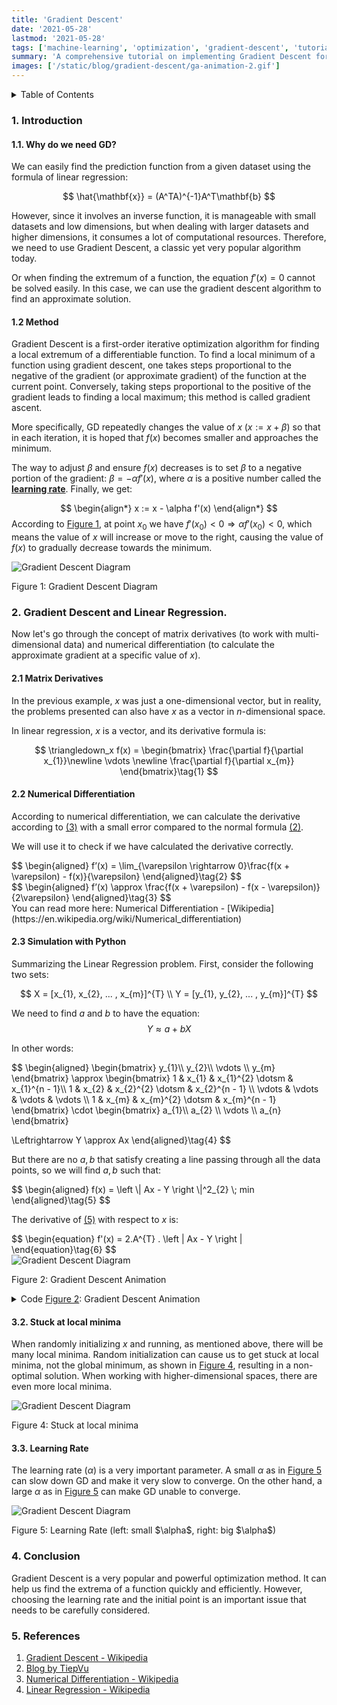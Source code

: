 ```yaml
---
title: 'Gradient Descent'
date: '2021-05-28'
lastmod: '2021-05-28'
tags: ['machine-learning', 'optimization', 'gradient-descent', 'tutorial']
summary: 'A comprehensive tutorial on implementing Gradient Descent for optimization in machine learning, including mathematical explanations and Python simulations.'
images: ['/static/blog/gradient-descent/ga-animation-2.gif']
---
```


<details>
  <summary style={{ fontSize: "1.5em", fontWeight: "bold" }}>Table of Contents</summary>
1. [Introduction](#1-introduction) <br />
    1.1. [Why do we need GD?](#11-why-do-we-need-gd) <br />
    1.2. [Method](#12-method) <br />
2. [Gradient Descent and Linear Regression](#2-gradient-descent-and-linear-regression) <br />
    2.1. [Matrix Derivatives](#21-matrix-derivatives) <br />
    2.2. [Numerical Differentiation](#22-numerical-differentiation) <br />
    2.3. [Simulation with Python](#23-simulation-with-python) <br />
3. [Going into more detail](#3-going-into-more-detail) <br />
    3.1. [When to stop?](#31-when-to-stop) <br />
    3.2. [Stuck at local minima](#32-stuck-at-local-minima) <br />
    3.3. [Learning Rate](#33-learning-rate) <br />
4. [Conclusion](#4-conclusion) <br />
5. [References](#5-references) <br />
</details>

### 1. Introduction
#### 1.1. Why do we need GD?
We can easily find the prediction function from a given dataset using the formula of linear regression:

$$
\hat{\mathbf{x}} = (A^TA)^{-1}A^T\mathbf{b}
$$

However, since it involves an inverse function, it is manageable with small datasets and low dimensions, but when dealing with larger datasets and higher dimensions, it consumes a lot of computational resources. Therefore, we need to use Gradient Descent, a classic yet very popular algorithm today.

Or when finding the extremum of a function, the equation $f'(x)=0$ cannot be solved easily. In this case, we can use the gradient descent algorithm to find an approximate solution.

#### 1.2 Method
Gradient Descent is a first-order iterative optimization algorithm for finding a local extremum of a differentiable function. To find a local minimum of a function using gradient descent, one takes steps proportional to the negative of the gradient (or approximate gradient) of the function at the current point. Conversely, taking steps proportional to the positive of the gradient leads to finding a local maximum; this method is called gradient ascent.

More specifically, GD repeatedly changes the value of $x \; (x := x + \beta)$ so that in each iteration, it is hoped that $f(x)$ becomes smaller and approaches the minimum.

The way to adjust $\beta$ and ensure $f(x)$ decreases is to set $\beta$ to a negative portion of the gradient: $\beta = -\alpha f'(x)$, where $\alpha$ is a positive number called the [**learning rate**](https://en.wikipedia.org/wiki/Learning_rate). Finally, we get:

$$
\begin{align*}
x := x - \alpha f'(x)
\end{align*}
$$
According to [Figure 1](#figure-1), at point $x_0$ we have $f'(x_{0}) < 0 \Rightarrow \alpha f'(x_{0}) < 0$, which means the value of $x$ will increase or move to the right, causing the value of $f(x)$ to gradually decrease towards the minimum.

<div style={{ textAlign: "center" }}>
    <img
        id="figure-1"
        src="/static/blog/gradient-descent/fig-1.png"
        alt="Gradient Descent Diagram"
        style={{ width: "50%", display: "block", margin: "0 auto" }}
    />
    <p style={{ textAlign: "center" }}>Figure 1: Gradient Descent Diagram</p>
</div>

### 2. Gradient Descent and Linear Regression.
Now let's go through the concept of matrix derivatives (to work with multi-dimensional data) and numerical differentiation (to calculate the approximate gradient at a specific value of $x$).

#### 2.1 Matrix Derivatives
In the previous example, $x$ was just a one-dimensional vector, but in reality, the problems presented can also have $x$ as a vector in $n$-dimensional space.

In linear regression, $x$ is a vector, and its derivative formula is:

$$
\triangledown_x f(x) = \begin{bmatrix}
\frac{\partial f}{\partial x_{1}}\newline
 \vdots \newline
 \frac{\partial f}{\partial x_{m}} 
\end{bmatrix}\tag{1}
$$

#### 2.2 Numerical Differentiation
According to numerical differentiation, we can calculate the derivative according to [(3)](#eq-3) with a small error compared to the normal formula [(2)](#eq-2).

We will use it to check if we have calculated the derivative correctly.

<div id="eq-2">
$$
\begin{aligned}
f’(x) = \lim_{\varepsilon \rightarrow 0}\frac{f(x + \varepsilon) - f(x)}{\varepsilon}
\end{aligned}\tag{2}
$$
</div>

<div id="eq-3">
$$
\begin{aligned}
f’(x) \approx \frac{f(x + \varepsilon) - f(x - \varepsilon)}{2\varepsilon} 
\end{aligned}\tag{3}
$$
</div>
You can read more here: Numerical Differentiation - [Wikipedia](https://en.wikipedia.org/wiki/Numerical_differentiation)

#### 2.3 Simulation with Python
Summarizing the Linear Regression problem. First, consider the following two sets:

$$
X = [x_{1}, x_{2}, ... , x_{m}]^{T} \\
Y = [y_{1}, y_{2}, ... , y_{m}]^{T}
$$

We need to find $a$ and $b$ to have the equation:
$$
Y \approx  a + bX
$$

In other words:
<div id="eq-4">
$$
\begin{aligned}
\begin{bmatrix}
y_{1}\\ 
y_{2}\\ 
\vdots \\
y_{m}
\end{bmatrix} \approx
\begin{bmatrix}
1 &  x_{1} &  x_{1}^{2} \dotsm & x_{1}^{n - 1}\\ 
1 &  x_{2} &  x_{2}^{2} \dotsm & x_{2}^{n - 1} \\
\vdots & \vdots & \vdots & \vdots \\ 
1 &  x_{m} &  x_{m}^{2} \dotsm & x_{m}^{n - 1}
\end{bmatrix} \cdot 
\begin{bmatrix}
a_{1}\\ 
a_{2} \\
\vdots \\
a_{n}
\end{bmatrix}

\Leftrightarrow Y \approx Ax
\end{aligned}\tag{4}
$$
</div>

But there are no $a,b$ that satisfy creating a line passing through all the data points, so we will find $a,b$ such that:

<div id="eq-5">
$$
\begin{aligned}
f(x) = \left \| Ax - Y \right \|^2_{2} \; min
\end{aligned}\tag{5}
$$
</div>

The derivative of [(5)](#eq-5) with respect to $x$ is:

<div id="eq-6">
$$
\begin{equation}
f'(x) = 2.A^{T} . \left | Ax - Y \right |
\end{equation}\tag{6}
$$
</div>

<div style={{ textAlign: "center" }}>
    <img
        id="figure-2"
        src="/static/blog/gradient-descent/ga-animation.gif"
        alt="Gradient Descent Diagram"
        style={{ width: "70%", display: "block", margin: "0 auto" }}
    />
    <p style={{ textAlign: "center" }}>Figure 2: Gradient Descent Animation</p>
</div>

<details>
<summary>Code <a href="#figure-2">Figure 2</a>: Gradient Descent Animation</summary>
```python
from matplotlib import animation
from matplotlib.animation import writers
import numpy as np
import matplotlib
import matplotlib.pyplot as plt
from sklearn import linear_model

def cost(x):
  m = A.shape[0]
  return 0.5/m * np.linalg.norm(A.dot(x) - b, 2)**2

def grad(x):
  m = A.shape[0]
  return 1/m * A.T.dot(A.dot(x) - b)

def numerical_grad(x):
  eps = 1e-4
  g = np.zeros_like(x)
  for i in range(len(x)):
      x1 = x.copy()
      x2 = x.copy()
      x1[i] += eps
      x2[i] -= eps
      g[i] = (cost(x1) - cost(x2))/(2*eps)
  return g

def check_grad(x):
  x = np.random.rand(x.shape[0], x.shape[1])
  grad1 = grad(x)
  grad2 = numerical_grad(x)
  if np.linalg.norm(grad1 - grad2) > 1e-5:
      print("Check grad function!")
  return

def gradient_descent(x_init, learning_rate, iteration):
  x_list = [x_init]
  for i in range(iteration):
      x_new = x_list[-1] - learning_rate*grad(x_list[-1])
      if np.linalg.norm(grad(x_new))/len(x_init) < 1e-3:
          break
      x_list.append(x_new)
  return x_list

A = [2,9,7,9,11,16,25,23,22,29,29,35,37,40,46]
A = np.array([A]).T # Ox
b = [2,3,4,5,6,7,8,9,10,11,12,13,14,15,16]
b = np.array([b]).T # Oy

# Draw data
fig1 = plt.figure("GD for Linear Regression")
ax = plt.axes(xlim=(-10,60), ylim=(0, 20))
plt.plot(A, b, 'ro')

# Linear Regression
lr = linear_model.LinearRegression()
lr.fit(A,b)
x0_gd = np.linspace(1,46,2)
y0_sklearn = lr.intercept_[0] + lr.coef_[0][0]*x0_gd
plt.plot(x0_gd, y0_sklearn, color="green")

# Add one to A
ones = np.ones((A.shape[0], 1), dtype=np.int8)
A = np.concatenate((ones, A), axis=1)

# Random and plot initial line
x_init = np.array([[1.], [2.]]) # (a, b)
y0_init = x_init[0][0] + x_init[1][0]*x0_gd # y = a + bx
plt.plot(x0_gd, y0_init, color="black")
# check grad
check_grad(x_init)

# Run
iteration = 100
learning_rate = 0.0001
x_list = gradient_descent(x_init, learning_rate, iteration)
# Plot all line
for i in range(len(x_list)):
    y0_gd = x_list[i][0] + x_list[i][1]*x0_gd
    plt.plot(x0_gd, y0_gd, color="black", alpha=0.3)
# Draw animation
line , = ax.plot([],[], color="blue")
def update(i):
    plt.xlabel('Iteration: {}   Learning rate: {}'.format(len(x_list) - 1, learning_rate))
    y0_gd = x_list[i][0][0] + x_list[i][1][0]*x0_gd
    line.set_data(x0_gd, y0_gd)
    return line,

iters = np.arange(0,len(x_list), 1)
# Legend for plot
plt.legend(('Data', 'Solution by Linear Regression', 'Initial Line For GD'), loc=(0.48, 0.01))
plt.title("Gradient Descent")
line_ani = animation.FuncAnimation(fig1, update, iters, interval=50, blit=True)

# Save animation to gif file
# Writer = writers['ffmpeg']
# writer = Writer(fps=15, metadata={'artist': 'Me'}, bitrate=1800)

# line_ani.save('GA Animation.gif', writer)

plt.show()
```
</details>

### 3. Going into more detail
#### 3.1 When to stop?
The relationship between the number of changes in $x$ (*Iteration*) and the value of $f(x)$ (*Cost Value*) [Figure 3.1](#figure-3a). It is easy to see that the *Cost Value* tends to approach $0$ and remains stable after iteration 50. Repeating the remaining iterations does not seem to reduce the *Cost Value* much and may not be necessary.

Based on this, we can come up with a good **threshold** to stop the GD function.

<div style={{ textAlign: "center" }}>
    <img
        id="figure-3a"
        src="/static/blog/gradient-descent/fig-3a.png"
        alt="Gradient Descent Diagram"
        style={{ width: "70%", display: "block", margin: "0 auto" }}
    />
    <p style={{ textAlign: "center" }}>Figure 3.1: The relationship between cost and iteration</p>
</div>

<div style={{ textAlign: "center" }}>
    <img
        id="figure-3b"
        src="/static/blog/gradient-descent/ga-animation-2.gif"
        alt="Gradient Descent Diagram 2"
        style={{ width: "70%", display: "block", margin: "0 auto" }}
    />
    <p style={{ textAlign: "center" }}>Figure 3.2: Case $n= 3$ or quadratic function (Parabolic)</p>
</div>

[Figure 3.2](#figure-3b) shows that when the *threshold* of the gradient value is around $0.02$ ( $|Grad|< 0.02 $ ), we get a relatively good result compared to the result from Linear Regression.

<details>
<summary>Code <a href="#figure-3b">Figure 3.2</a>: Gradient Descent Animation 2</summary>
```python
import numpy as np
import matplotlib.animation as animation
import matplotlib.pyplot as plt
from matplotlib.animation import writers
def cost(x):
    m = A.shape[0]
    return 0.5/m * np.linalg.norm(A.dot(x) - b)**2

def grad(x):
    m = A.shape[0]
    return 1/m * A.T.dot(A.dot(x) - b) # return f'(x):[a, b, c].T

def numerical_grad(x):
    eps = 1e-4
    g = np.zeros_like(x)
    for i in range(len(x)):
        x1 = x.copy()
        x2 = x.copy()
        x1[i] += eps
        x2[i] -= eps
        g[i] = (cost(x1) - cost(x2))/(2*eps)
    return g

def check_grad(x):
    g1 = grad(x)
    g2 = numerical_grad(x)
    if np.linalg.norm(g1 - g2) > 1e-5:
        print("Check grad function")
    return

def gradient_descent(x_random, learning_rate, iteration):
    x_list = [x_random]
    for i in range(iteration):
        x_new = x_list[-1] - learning_rate*grad(x_list[-1])
        if np.linalg.norm(grad(x_new))/len(x_gd) < 0.03:
            break
        x_list.append(x_new)
    return x_list

b = [2,5,7,9,11,16,19,23,22,29,29,35,37,40,46,42,39,31,30,28,20,15,10,6]
b = np.array([b]).T
A = [2,3,4,5,6,7,8,9,10,11,12,13,14,15,16,17,18,19,20,21,22,23,24,25]
x_gd = np.linspace(1,46,10000)
# x_random = np.random.rand(3, 1)
# print(x_random)
x_random = np.array([[ -2.1],
       [ 5.1],
       [-2.1]])
fig1 = plt.figure("GD for Linear Regression")
ax = plt.axes(xlim=(-5,30), ylim=(-5, 50))

A = np.array([A]).T
plt.plot(A,b, 'ro')
# add ones and col 3 to A
ones = np.ones((A.shape[0], 1), dtype=np.int8)
col_3 = A*A
A = np.concatenate((ones, A, col_3), axis=1)

# Linear Regression
x_lg = np.linalg.inv(A.T.dot(A)).dot(A.T.dot(b))
y_lg = x_lg[0][0] + x_lg[1][0]*x_gd + x_lg[2][0]*x_gd*x_gd
plt.plot(x_gd, y_lg, color="green")

# Plot random
y_random = x_random[0][0]  + x_random[1][0]*x_gd + x_random[2][0]*x_gd*x_gd
plt.plot(x_gd, y_random, color="black")
# check grad
check_grad(x_random)

iteration = 70
learning_rate = 0.000001

x_list = gradient_descent(x_random, learning_rate, iteration)
for i in range(len(x_list)):
    y0_gd = x_list[i][0] + x_list[i][1]*x_gd + x_list[i][2]*x_gd*x_gd
    plt.plot(x_gd, y0_gd, color="black", alpha=0.3)

# Draw animation
line , = ax.plot([],[], color="blue")
def update(i):
    y0_gd = x_list[i][0][0] + x_list[i][1][0]*x_gd + x_list[i][2][0]*x_gd*x_gd
    line.set_data(x_gd, y0_gd)
    return line,

iters = np.arange(0,len(x_list), 1)
# Legend for plot
plt.xlabel('Iteration: {}   Learning rate: {}  |Grad| = {}'.format(len(x_list) - 1, learning_rate, np.linalg.norm(grad(x_list[-1]))/len(x_gd)))
plt.legend(('Data', 'Solution by Linear Regression', 'Initial Line For GD'), loc=(0.48, 0.01))
plt.title("Gradient Descent")
line_ani = animation.FuncAnimation(fig1, update, iters, interval=50, blit=True)

# Save animation to gif file
# Writer = writers['ffmpeg']
# writer = Writer(fps=15, metadata={'artist': 'Me'}, bitrate=1800)

# line_ani.save('GA Animation.gif', writer)

# fig2 = plt.figure()
# print(len(x_list))
# cost_list = []
# iteration_list = []
# plt.xlabel("Iteration")
# plt.ylabel("Cost Value")
# for i in range(len(x_list)):
#     iteration_list.append(i+1)
#     cost_list.append(cost(x_list[i]))
# plt.plot(iteration_list, cost_list)

plt.show()
```
</details>

#### 3.2. Stuck at local minima
When randomly initializing $x$ and running, as mentioned above, there will be many local minima. Random initialization can cause us to get stuck at local minima, not the global minimum, as shown in [Figure 4](#figure-4), resulting in a non-optimal solution. When working with higher-dimensional spaces, there are even more local minima.

<div style={{ textAlign: "center" }}>
    <img
        id="figure-4"
        src="/static/blog/gradient-descent/ga-animation-3.gif"
        alt="Gradient Descent Diagram"
        style={{ width: "70%", display: "block", margin: "0 auto" }}
    />
    <p style={{ textAlign: "center" }}>Figure 4: Stuck at local minima</p>
</div>

#### 3.3. Learning Rate
The learning rate ($\alpha$) is a very important parameter. A small $\alpha$ as in [Figure 5](#figure-5) can slow down GD and make it very slow to converge. On the other hand, a large $\alpha$ as in [Figure 5](#figure-5) can make GD unable to converge.

<div style={{ textAlign: "center" }}>
    <img
        id="figure-5"
        src="/static/blog/gradient-descent/fig-5.png"
        alt="Gradient Descent Diagram"
        style={{ width: "70%", display: "block", margin: "0 auto" }}
    />
    <p style={{ textAlign: "center" }}>Figure 5: Learning Rate (left: small $\alpha$, right: big $\alpha$)</p>
</div>

### 4. Conclusion
Gradient Descent is a very popular and powerful optimization method. It can help us find the extrema of a function quickly and efficiently. However, choosing the learning rate and the initial point is an important issue that needs to be carefully considered.

### 5. References
1. [Gradient Descent - Wikipedia](https://en.wikipedia.org/wiki/Gradient_descent)
2. [Blog by TiepVu](https://machinelearningcoban.com/2017/01/12/gradientdescent/)
3. [Numerical Differentiation - Wikipedia](https://en.wikipedia.org/wiki/Numerical_differentiation)
4. [Linear Regression - Wikipedia](https://en.wikipedia.org/wiki/Linear_regression)